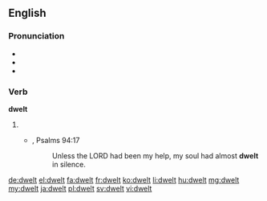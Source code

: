 ==English==

===Pronunciation===
* {{IPA|/ˈdwɛlt/}}
* {{audio|en-us-dwelt.ogg|Audio (US)}}
* {{rhymes|ɛlt}}

===Verb===
'''dwelt'''

# {{en-past of|dwell}}
#* {{RQ:Authorized Version}}, Psalms 94:17
#*: Unless the LORD had been my help, my soul had almost '''dwelt''' in silence.

[[de:dwelt]]
[[el:dwelt]]
[[fa:dwelt]]
[[fr:dwelt]]
[[ko:dwelt]]
[[li:dwelt]]
[[hu:dwelt]]
[[mg:dwelt]]
[[my:dwelt]]
[[ja:dwelt]]
[[pl:dwelt]]
[[sv:dwelt]]
[[vi:dwelt]]